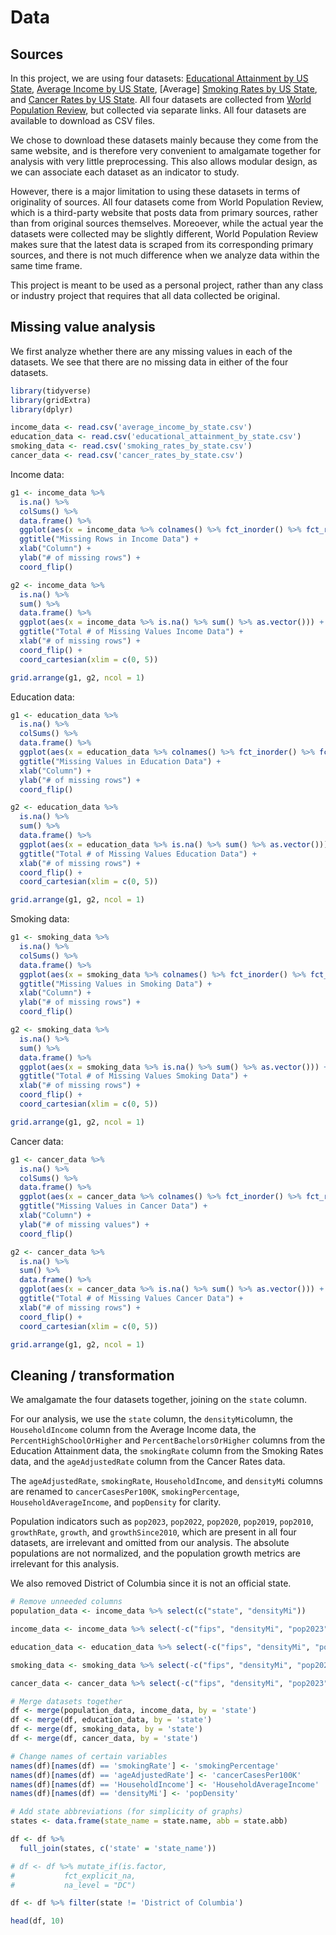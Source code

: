 # Data 

## Sources

In this project, we are using four datasets: [Educational Attainment by US State](https://worldpopulationreview.com/state-rankings/educational-attainment-by-state),  [Average Income by US State](https://worldpopulationreview.com/state-rankings/average-income-by-state ), [Average] [Smoking Rates by US State](https://worldpopulationreview.com/state-rankings/smoking-rates-by-state ), and [Cancer Rates by US State](https://worldpopulationreview.com/state-rankings/cancer-rates-by-state ). All four datasets are collected from [World Population Review](https://worldpopulationreview.com/), but collected via separate links. All four datasets are available to download as CSV files. 

We chose to download these datasets mainly because they come from the same website, and is therefore very convenient to amalgamate together for analysis with very little preprocessing. This also allows modular design, as we can associate each dataset as an indicator to study. 

However, there is a major limitation to using these datasets in terms of originality of sources. All four datasets come from World Population Review, which is a third-party website that posts data from primary sources, rather than from original sources themselves. Moreoever, while the actual year the datasets were collected may be slightly different, World Population Review makes sure that the latest data is scraped from its corresponding primary sources, and there is not much difference when we analyze data within the same time frame. 

This project is meant to be used as a personal project, rather than any class or industry project that requires that all data collected be original. 

## Missing value analysis

We first analyze whether there are any missing values in each of the datasets. We see that there are no missing data in either of the four datasets. 

```r
library(tidyverse)
library(gridExtra)
library(dplyr)

income_data <- read.csv('average_income_by_state.csv')
education_data <- read.csv('educational_attainment_by_state.csv')
smoking_data <- read.csv('smoking_rates_by_state.csv')
cancer_data <- read.csv('cancer_rates_by_state.csv')
```


Income data: 
```r
g1 <- income_data %>% 
  is.na() %>% 
  colSums() %>% 
  data.frame() %>%
  ggplot(aes(x = income_data %>% colnames() %>% fct_inorder() %>% fct_rev())) + 
  ggtitle("Missing Rows in Income Data") + 
  xlab("Column") + 
  ylab("# of missing rows") + 
  coord_flip() 

g2 <- income_data %>% 
  is.na() %>%
  sum() %>% 
  data.frame() %>%
  ggplot(aes(x = income_data %>% is.na() %>% sum() %>% as.vector())) + 
  ggtitle("Total # of Missing Values Income Data") + 
  xlab("# of missing rows") + 
  coord_flip() + 
  coord_cartesian(xlim = c(0, 5)) 

grid.arrange(g1, g2, ncol = 1)
```



Education data: 
```r
g1 <- education_data %>% 
  is.na() %>% 
  colSums() %>% 
  data.frame() %>%
  ggplot(aes(x = education_data %>% colnames() %>% fct_inorder() %>% fct_rev())) + 
  ggtitle("Missing Values in Education Data") + 
  xlab("Column") + 
  ylab("# of missing rows") + 
  coord_flip() 

g2 <- education_data %>% 
  is.na() %>%
  sum() %>% 
  data.frame() %>%
  ggplot(aes(x = education_data %>% is.na() %>% sum() %>% as.vector())) + 
  ggtitle("Total # of Missing Values Education Data") + 
  xlab("# of missing rows") + 
  coord_flip() + 
  coord_cartesian(xlim = c(0, 5)) 

grid.arrange(g1, g2, ncol = 1)
```



Smoking data: 
```r
g1 <- smoking_data %>% 
  is.na() %>% 
  colSums() %>% 
  data.frame() %>%
  ggplot(aes(x = smoking_data %>% colnames() %>% fct_inorder() %>% fct_rev())) + 
  ggtitle("Missing Values in Smoking Data") + 
  xlab("Column") + 
  ylab("# of missing rows") + 
  coord_flip() 

g2 <- smoking_data %>% 
  is.na() %>%
  sum() %>% 
  data.frame() %>%
  ggplot(aes(x = smoking_data %>% is.na() %>% sum() %>% as.vector())) + 
  ggtitle("Total # of Missing Values Smoking Data") + 
  xlab("# of missing rows") + 
  coord_flip() + 
  coord_cartesian(xlim = c(0, 5)) 

grid.arrange(g1, g2, ncol = 1)
```



Cancer data: 
```r
g1 <- cancer_data %>% 
  is.na() %>% 
  colSums() %>% 
  data.frame() %>%
  ggplot(aes(x = cancer_data %>% colnames() %>% fct_inorder() %>% fct_rev())) + 
  ggtitle("Missing Values in Cancer Data") + 
  xlab("Column") + 
  ylab("# of missing values") + 
  coord_flip() 

g2 <- cancer_data %>% 
  is.na() %>%
  sum() %>% 
  data.frame() %>%
  ggplot(aes(x = cancer_data %>% is.na() %>% sum() %>% as.vector())) + 
  ggtitle("Total # of Missing Values Cancer Data") + 
  xlab("# of missing rows") + 
  coord_flip() + 
  coord_cartesian(xlim = c(0, 5)) 

grid.arrange(g1, g2, ncol = 1)
```


## Cleaning / transformation

We amalgamate the four datasets together, joining on the `state` column. 

For our analysis, we use the `state` column, the `densityMi`column, the `HouseholdIncome` column from the Average Income data, the `PercentHighSchoolOrHigher` and `PercentBachelorsOrHigher` columns from the Education Attainment data, the `smokingRate` column from the Smoking Rates data, and the `ageAdjustedRate` column from the Cancer Rates data. 

The `ageAdjustedRate`, `smokingRate`, `HouseholdIncome`, and `densityMi` columns are renamed to `cancerCasesPer100K`, `smokingPercentage`, `HouseholdAverageIncome`, and `popDensity` for clarity. 

Population indicators such as `pop2023`, `pop2022`, `pop2020`, `pop2019`, `pop2010`, `growthRate`, `growth`, and `growthSince2010`, which are present in all four datasets, are irrelevant and omitted from our analysis. The absolute populations are not normalized, and the population growth metrics are irrelevant for this analysis. 

We also removed District of Columbia since it is not an official state. 

```r
# Remove unneeded columns 
population_data <- income_data %>% select(c("state", "densityMi"))

income_data <- income_data %>% select(-c("fips", "densityMi", "pop2023", "pop2022", "pop2020", "pop2019", "pop2010", "growthRate", "growth", "growthSince2010"))

education_data <- education_data %>% select(-c("fips", "densityMi", "pop2023", "pop2022", "pop2020", "pop2019", "pop2010", "growthRate", "growth", "growthSince2010"))

smoking_data <- smoking_data %>% select(-c("fips", "densityMi", "pop2023", "pop2022", "pop2020", "pop2019", "pop2010", "growthRate", "growth", "growthSince2010"))

cancer_data <- cancer_data %>% select(-c("fips", "densityMi", "pop2023", "pop2022", "pop2020", "pop2019", "pop2010", "growthRate", "growth", "growthSince2010", "caseCount"))
```


```r
# Merge datasets together 
df <- merge(population_data, income_data, by = 'state')
df <- merge(df, education_data, by = 'state')
df <- merge(df, smoking_data, by = 'state')
df <- merge(df, cancer_data, by = 'state')

# Change names of certain variables 
names(df)[names(df) == 'smokingRate'] <- 'smokingPercentage'
names(df)[names(df) == 'ageAdjustedRate'] <- 'cancerCasesPer100K'
names(df)[names(df) == 'HouseholdIncome'] <- 'HouseholdAverageIncome'
names(df)[names(df) == 'densityMi'] <- 'popDensity'

# Add state abbreviations (for simplicity of graphs)
states <- data.frame(state_name = state.name, abb = state.abb)

df <- df %>%
  full_join(states, c('state' = 'state_name')) 

# df <- df %>% mutate_if(is.factor,
#           fct_explicit_na,
#           na_level = "DC")

df <- df %>% filter(state != 'District of Columbia')

head(df, 10)
```

